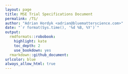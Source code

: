 ```yaml
---
layout: page
title: MSE Trial Specifications Document
permalink: /TS/
author: "Adrian Hordyk <adrian@bluematterscience.com>"
date: "`r format(Sys.time(), '%d %B, %Y')`"
output:
  rmdformats::robobook:
    highlight: kate
    toc_depth: 2
    use_bookdown: yes
  rmarkdown::github_document:
urlcolor: blue
always_allow_html: true
---
```

